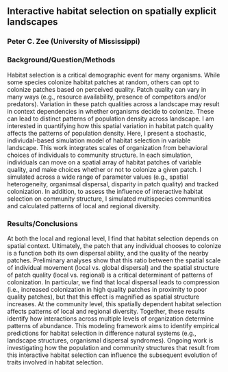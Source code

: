 ## Interactive habitat selection on spatially explicit landscapes 
### Peter C. Zee (University of Mississippi)

### Background/Question/Methods

Habitat selection is a critical demographic event for many organisms. While some species colonize habitat patches at random, others can opt to colonize patches based on perceived  quality. Patch quality can vary in many ways (e.g., resource availability, presence of competitors and/or predators). Variation in these patch qualities across a landscape may result in context dependencies in whether organisms decide to colonize. These can lead to distinct patterns of population density across landscape. I am interested in quantifying how this spatial variation in habitat patch quality affects the patterns of population density. Here, I present a stochastic, indiviudal-based simulation model of habitat selection in variable landscape. This work integrates scales of organization from behavioral choices of individuals to community structure. In each simulation, individuals can move on a spatial array of habitat patches of variable quality, and make choices whether or not to colonize a given patch. I simulated across a wide range of parameter values (e.g., spatial heterogeneity, organimsal dispersal, disparity in patch quality) and tracked colonization. In addition, to assess the influence of interactive habitat selection on community structure, I simulated multispecies communities and calculated patterns of local and regional diversity.

### Results/Conclusions ##
At both the local and regional level, I find that habitat selection depends on spatial context. Ultimately, the patch that any individual chooses to colonize is a function both its own dispersal ability, and the quality of the nearby patches. Preliminary analyses show that this ratio between the spatial scale of individual movement (local vs. global dispersal) and the spatial structure of patch quality (local vs. regional) is a critical determinant of patterns of colonization. In particular, we find that local dispersal leads to compression (i.e., increased colonization in high quality patches in proximity to poor quality patches), but that this effect is magnified as spatial structure increases. At the community level, this spatially dependent habitat selection affects patterns of local and regional diversity. Together, these results identify how interactions across multiple levels of organization determine patterns of abundance. This modeling framework aims to identify empirical predictions for habitat selection in difference natural systems (e.g., landscape structures, organismal dispersal syndromes). Ongoing work is investigating how the population and community structures that result from this interactive habitat selection can influence the subsequent evolution of traits involved in habitat selection.




<!--
The body of the abstract is up to 400 words, split between the two sections (up to 200 words each): Background/Question/Methods, in which the objective of the study is clearly identified and the methods are described; and Results/Conclusions, in which specific results of the study are explicitly reported and their implications for ecology are briefly discussed.
The abstract must report specific results. The results may be preliminary but they may not be vague. Abstracts without explicitly stated results will be rejected.
It is understandable that abstracts describing non-traditional work may lack quantitative data; however, it is still expected that the abstract will address some question and have a “take-home message” describing specific findings.
-->